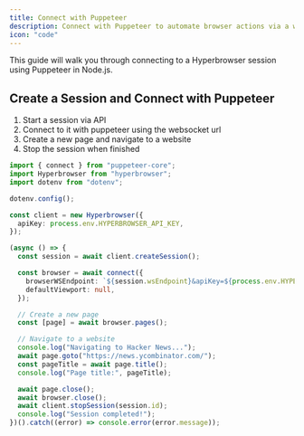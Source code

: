 ```yaml
---
title: Connect with Puppeteer
description: Connect with Puppeteer to automate browser actions via a websocket connection
icon: "code"
---
```


This guide will walk you through connecting to a Hyperbrowser session using Puppeteer in Node.js.

## Create a Session and Connect with Puppeteer

1. Start a session via API
2. Connect to it with puppeteer using the websocket url
3. Create a new page and navigate to a website
4. Stop the session when finished

```typescript
import { connect } from "puppeteer-core";
import Hyperbrowser from "hyperbrowser";
import dotenv from "dotenv";

dotenv.config();

const client = new Hyperbrowser({
  apiKey: process.env.HYPERBROWSER_API_KEY,
});

(async () => {
  const session = await client.createSession();

  const browser = await connect({
    browserWSEndpoint: `${session.wsEndpoint}&apiKey=${process.env.HYPERBROWSER_API_KEY}`,
    defaultViewport: null,
  });

  // Create a new page
  const [page] = await browser.pages();

  // Navigate to a website
  console.log("Navigating to Hacker News...");
  await page.goto("https://news.ycombinator.com/");
  const pageTitle = await page.title();
  console.log("Page title:", pageTitle);

  await page.close();
  await browser.close();
  await client.stopSession(session.id);
  console.log("Session completed!");
})().catch((error) => console.error(error.message));
```
